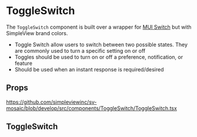 
<Meta title='Components/ToggleSwitch/Readme' />

# ToggleSwitch

The `ToggleSwitch` component is built over a wrapper for [MUI Switch](https://mui.com/material-ui/react-switch/#main-content) but with SimpleView brand colors.

- Toggle Switch allow users to switch between two possible states. They are commonly used to turn a specific setting on or off
- Toggles should be used to turn on or off a preference, notification, or feature
- Should be used when an instant response is required/desired

## Props

https://github.com/simpleviewinc/sv-mosaic/blob/develop/src/components/ToggleSwitch/ToggleSwitch.tsx

## ToggleSwitch

<Preview withSource='none'>
  <stories.Example />
</Preview>
